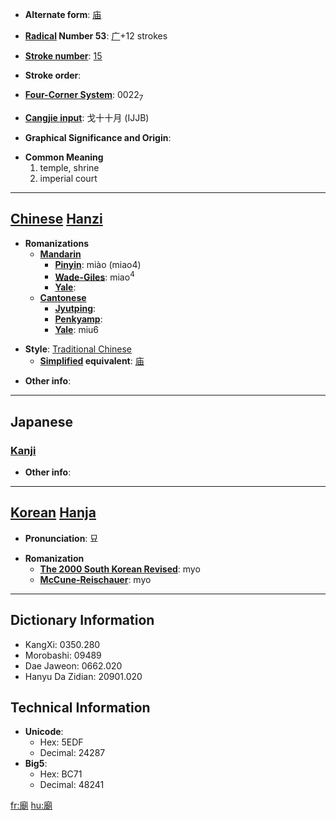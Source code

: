 * '''Alternate form''': [[庙]]

* '''[[Wiktionary:Chinese radical index| Radical]] Number 53''': [[Wiktionary:Chinese radical index 广|广]]+12 strokes

* '''[[Wiktionary:Chinese total strokes index|Stroke number]]''': [[Wiktionary:Chinese total strokes index 15|15]]

* '''Stroke order''': 

* '''[[Wiktionary:Chinese four corner index|Four-Corner System]]''': 0022<sub>7</sub>

* '''[[Wiktionary:Chinese Cangjie index|Cangjie input]]''': 戈十十月 (IJJB)

* '''Graphical Significance and Origin''': 

* '''Common Meaning'''
*#temple, shrine
*# imperial court


----

== [[Chinese]] [[Hanzi]] ==

* '''Romanizations'''
** '''[[Mandarin]]'''
*** '''[[Pinyin]]''': miào (miao4)
*** '''[[Wade-Giles]]''': miao<sup>4</sup>
*** '''[[Yale]]''': 
** '''[[Cantonese]]'''
*** '''[[Jyutping]]''':
*** '''[[Penkyamp]]''': 
*** '''[[Yale]]''': miu6

* '''Style''': [[Traditional Chinese]] 
** '''[[Simplified Chinese|Simplified]] equivalent''': [[庙]]

* '''Other info''': 

----

==Japanese==
===[[Kanji]]===
{{kanji|on readings=[[びょう]] (byō)|kun readings=[[たまや]] (tamaya), [[みたまや]] (mitamaya), [[やしろ]] (yashiro)}}

* '''Other info''':  

----

== [[Korean]] [[Hanja]] ==

* '''Pronunciation''': 묘

* '''Romanization'''
** '''[[The 2000 South Korean Revised Romanization|The 2000 South Korean Revised]]''': myo
** '''[[McCune-Reischauer]]''': myo

----

== Dictionary Information ==

* KangXi: 0350.280
* Morobashi: 09489
* Dae Jaweon: 0662.020
* Hanyu Da Zidian: 20901.020

== Technical Information ==

* '''Unicode''':
** Hex: 5EDF
** Decimal: 24287
* '''Big5''':
** Hex: BC71
** Decimal: 48241

[[fr:廟]]
[[hu:廟]]